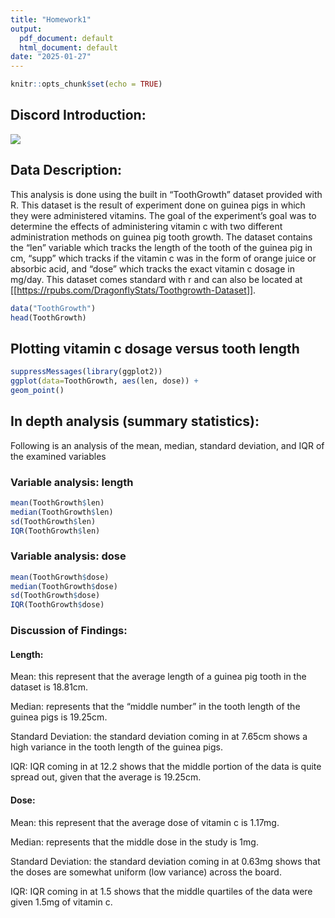 ```yaml
---
title: "Homework1"
output:
  pdf_document: default
  html_document: default
date: "2025-01-27"
---
```


```r
knitr::opts_chunk$set(echo = TRUE)
```

## Discord Introduction:

![](discordIntro.png)

## Data Description:

This analysis is done using the built in "ToothGrowth" dataset provided with R. This dataset is the result of experiment done on guinea pigs in which they were administered vitamins. The goal of the experiment's goal was to determine the effects of administering vitamin c with two different administration methods on guinea pig tooth growth. The dataset contains the "len" variable which tracks the length of the tooth of the guinea pig in cm, "supp" which tracks if the vitamin c was in the form of orange juice or absorbic acid, and "dose" which tracks the exact vitamin c dosage in mg/day. This dataset comes standard with r and can also be located at [[<https://rpubs.com/DragonflyStats/Toothgrowth-Dataset>]].

```r
data("ToothGrowth") 
head(ToothGrowth)
```

## Plotting vitamin c dosage versus tooth length

```r
suppressMessages(library(ggplot2))
ggplot(data=ToothGrowth, aes(len, dose)) +
geom_point()
```

## In depth analysis (summary statistics):

Following is an analysis of the mean, median, standard deviation, and IQR of the examined variables

### Variable analysis: length

```r
mean(ToothGrowth$len)
median(ToothGrowth$len)
sd(ToothGrowth$len)
IQR(ToothGrowth$len)
```

### Variable analysis: dose

```r
mean(ToothGrowth$dose)
median(ToothGrowth$dose)
sd(ToothGrowth$dose)
IQR(ToothGrowth$dose)
```

### Discussion of Findings:

#### Length:

Mean: this represent that the average length of a guinea pig tooth in the dataset is 18.81cm.

Median: represents that the "middle number" in the tooth length of the guinea pigs is 19.25cm.

Standard Deviation: the standard deviation coming in at 7.65cm shows a high variance in the tooth length of the guinea pigs.

IQR: IQR coming in at 12.2 shows that the middle portion of the data is quite spread out, given that the average is 19.25cm.

#### Dose:

Mean: this represent that the average dose of vitamin c is 1.17mg.

Median: represents that the middle dose in the study is 1mg.

Standard Deviation: the standard deviation coming in at 0.63mg shows that the doses are somewhat uniform (low variance) across the board.

IQR: IQR coming in at 1.5 shows that the middle quartiles of the data were given 1.5mg of vitamin c.
